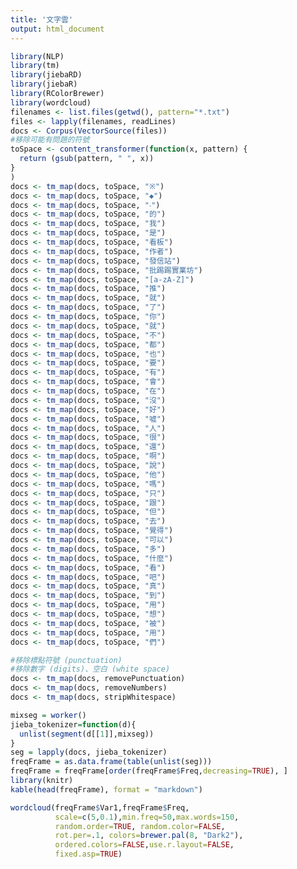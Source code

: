 ```yaml
---
title: '文字雲'
output: html_document
---
```


```r

library(NLP)
library(tm)
library(jiebaRD)
library(jiebaR)
library(RColorBrewer)
library(wordcloud)
filenames <- list.files(getwd(), pattern="*.txt")
files <- lapply(filenames, readLines)
docs <- Corpus(VectorSource(files))
#移除可能有問題的符號
toSpace <- content_transformer(function(x, pattern) {
  return (gsub(pattern, " ", x))
}
)
docs <- tm_map(docs, toSpace, "※")
docs <- tm_map(docs, toSpace, "◆")
docs <- tm_map(docs, toSpace, "‧")
docs <- tm_map(docs, toSpace, "的")
docs <- tm_map(docs, toSpace, "我")
docs <- tm_map(docs, toSpace, "是")
docs <- tm_map(docs, toSpace, "看板")
docs <- tm_map(docs, toSpace, "作者")
docs <- tm_map(docs, toSpace, "發信站")
docs <- tm_map(docs, toSpace, "批踢踢實業坊")
docs <- tm_map(docs, toSpace, "[a-zA-Z]")
docs <- tm_map(docs, toSpace, "推")
docs <- tm_map(docs, toSpace, "就")
docs <- tm_map(docs, toSpace, "了")
docs <- tm_map(docs, toSpace, "你")
docs <- tm_map(docs, toSpace, "就")
docs <- tm_map(docs, toSpace, "不")
docs <- tm_map(docs, toSpace, "都")
docs <- tm_map(docs, toSpace, "也")
docs <- tm_map(docs, toSpace, "要")
docs <- tm_map(docs, toSpace, "有")
docs <- tm_map(docs, toSpace, "會")
docs <- tm_map(docs, toSpace, "在")
docs <- tm_map(docs, toSpace, "沒")
docs <- tm_map(docs, toSpace, "好")
docs <- tm_map(docs, toSpace, "噓")
docs <- tm_map(docs, toSpace, "人")
docs <- tm_map(docs, toSpace, "很")
docs <- tm_map(docs, toSpace, "還")
docs <- tm_map(docs, toSpace, "啊")
docs <- tm_map(docs, toSpace, "說")
docs <- tm_map(docs, toSpace, "他")
docs <- tm_map(docs, toSpace, "嗎")
docs <- tm_map(docs, toSpace, "只")
docs <- tm_map(docs, toSpace, "跟")
docs <- tm_map(docs, toSpace, "但")
docs <- tm_map(docs, toSpace, "去")
docs <- tm_map(docs, toSpace, "覺得")
docs <- tm_map(docs, toSpace, "可以")
docs <- tm_map(docs, toSpace, "多")
docs <- tm_map(docs, toSpace, "什麼")
docs <- tm_map(docs, toSpace, "看")
docs <- tm_map(docs, toSpace, "吧")
docs <- tm_map(docs, toSpace, "真")
docs <- tm_map(docs, toSpace, "到")
docs <- tm_map(docs, toSpace, "用")
docs <- tm_map(docs, toSpace, "想")
docs <- tm_map(docs, toSpace, "被")
docs <- tm_map(docs, toSpace, "用")
docs <- tm_map(docs, toSpace, "們")

#移除標點符號 (punctuation)
#移除數字 (digits)、空白 (white space)
docs <- tm_map(docs, removePunctuation)
docs <- tm_map(docs, removeNumbers)
docs <- tm_map(docs, stripWhitespace)

mixseg = worker()
jieba_tokenizer=function(d){
  unlist(segment(d[[1]],mixseg))
}
seg = lapply(docs, jieba_tokenizer)
freqFrame = as.data.frame(table(unlist(seg)))
freqFrame = freqFrame[order(freqFrame$Freq,decreasing=TRUE), ]
library(knitr)
kable(head(freqFrame), format = "markdown")

wordcloud(freqFrame$Var1,freqFrame$Freq,
          scale=c(5,0.1),min.freq=50,max.words=150,
          random.order=TRUE, random.color=FALSE, 
          rot.per=.1, colors=brewer.pal(8, "Dark2"),
          ordered.colors=FALSE,use.r.layout=FALSE,
          fixed.asp=TRUE)
```